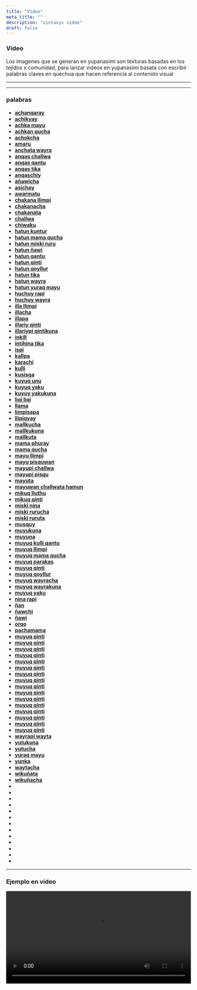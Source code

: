 ```yaml
---
title: "Vídeo"
meta_title: ""
description: "sintaxys video"
draft: false
---
```



### Video 

Los imagenes que se generan en yupanasimi son texturas basadas en los tejidos x comunidad, para lanzar videos en yupanasimi basata con escribir palabras claves en quechua que hacen referencia al contenido visual

---


---


### palabras 

<ul>

<li><a href="http://yupanasimi.org/video/705.mp4" target="_blank"> <b>achanqaray</b></a> </li>
<li><a href="http://yupanasimi.org/video/718.mp4" target="_blank"> <b>achikyay</b></a></li>
<li><a href="http://yupanasimi.org/video/102.mp4" target="_blank"> <b>achka mayu</b></a></li>
<li><a href="http://yupanasimi.org/video/102.mp4" target="_blank"> <b>achkan qucha</b></a></li>
<li><a href="http://yupanasimi.org/video/709.mp4" target="_blank"> <b>achokcha</b></a></li>
<li><a href="http://yupanasimi.org/video/405.mp4" target="_blank"> <b>amaru</b></a> </li>
<li><a href="http://yupanasimi.org/video/811.mp4" target="_blank"> <b>anchata wayra</b></a></li>
<li><a href="http://yupanasimi.org/video/827.mp4" target="_blank"> <b>anqas challwa</b></a> </li>
<li><a href="http://yupanasimi.org/video/813.mp4" target="_blank"> <b>anqas qantu</b></a> </li>
<li><a href="http://yupanasimi.org/video/711.mp4" target="_blank"> <b>anqas tika</b></a></li>
<li><a href="http://yupanasimi.org/video/878.mp4" target="_blank"> <b>anqaschiy</b></a></li>
<li><a href="http://yupanasimi.org/video/698.mp4" target="_blank"> <b>añawicha</b></a></li>
<li><a href="http://yupanasimi.org/video/828.mp4" target="_blank"> <b>asichay</b></a> </li>
<li><a href="http://yupanasimi.org/video/704.mp4" target="_blank"> <b>awarmatu</b></a> </li>
<li><a href="http://yupanasimi.org/video/302.mp4" target="_blank"> <b>chakana llimpi</b></a> </li>
<li><a href="http://yupanasimi.org/video/305.mp4" target="_blank"> <b>chakanacha</b></a>  </li>
<li><a href="http://yupanasimi.org/video/015.mp4" target="_blank"> <b>chakanata</b></a> </li>
<li><a href="http://yupanasimi.org/video/025.mp4" target="_blank"> <b>challwa</b></a> </li>
<li><a href="http://yupanasimi.org/video/854.mp4" target="_blank"> <b>chiwaku</b></a> </li>
<li><a href="http://yupanasimi.org/video/716.mp4" target="_blank"> <b>hatun kuntur</b></a> </li>
<li><a href="http://yupanasimi.org/video/821.mp4" target="_blank"> <b>hatun mama qucha</b></a> </li>
<li><a href="http://yupanasimi.org/video/697.mp4" target="_blank"> <b>hatun miski ruru</b></a> </li>
<li><a href="http://yupanasimi.org/video/831.mp4" target="_blank"> <b>hatun ñawi</b></a>  </li>
<li><a href="http://yupanasimi.org/video/810.mp4" target="_blank"> <b>hatun qantu</b></a>  </li>
<li><a href="http://yupanasimi.org/video/722.mp4" target="_blank"> <b>hatun qinti</b></a>  </li>
<li><a href="http://yupanasimi.org/video/715.mp4" target="_blank"> <b>hatun qoyllur</b></a>   </li>
<li><a href="http://yupanasimi.org/video/717.mp4" target="_blank"> <b>hatun tika</b></a>  </li>
<li><a href="http://yupanasimi.org/video/833.mp4" target="_blank"> <b>hatun wayra</b></a>  </li>
<li> <a href="http://yupanasimi.org/video/816.mp4" target="_blank"> <b>hatun yuraq mayu</b></a></li>
<li> <a href="http://yupanasimi.org/video/108.mp4" target="_blank"> <b>huchuy rapi</b></a> </li>
<li> <a href="http://yupanasimi.org/video/864.mp4" target="_blank"> <b>huchuy wayra</b></a> </li>
<li> <a href="http://yupanasimi.org/video/106.mp4" target="_blank"> <b>illa llimpi</b></a> </li>
<li> <a href="http://yupanasimi.org/video/732.mp4" target="_blank"> <b>illacha</b></a> </li>
<li> <a href="http://yupanasimi.org/video/212.mp4" target="_blank"> <b>illapa</b></a> </li>
<li> <a href="http://yupanasimi.org/video/852.mp4" target="_blank"> <b>illariy qinti</b></a> </li>
<li> <a href="http://yupanasimi.org/video/853.mp4" target="_blank"> <b>illariypi qintikuna</b></a> </li>
<li> <a href="http://yupanasimi.org/video/804.mp4" target="_blank"> <b>inkill</b></a> </li>
<li> <a href="http://yupanasimi.org/video/868.mp4" target="_blank"> <b>intihina tika</b></a> </li>
<li> <a href="http://yupanasimi.org/video/889.mp4" target="_blank"> <b>ispi</b></a> </li>
<li> <a href="http://yupanasimi.org/video/733.mp4" target="_blank"> <b>kallpa</b></a> </li>
<li> <a href="http://yupanasimi.org/video/875.mp4" target="_blank"> <b>karachi</b></a> </li>
<li> <a href="http://yupanasimi.org/video/702.mp4" target="_blank"> <b>kulli</b></a> </li>
<li> <a href="http://yupanasimi.org/video/301.mp4" target="_blank"> <b>kusisqa</b></a> </li>
<li> <a href="http://yupanasimi.org/video/303.mp4" target="_blank"> <b>kuyuq unu</b></a> </li>
<li> <a href="http://yupanasimi.org/video/008.mp4" target="_blank"> <b>kuyuq yaku</b></a> </li>
<li> <a href="http://yupanasimi.org/video/020.mp4" target="_blank"> <b>kuyuy yakukuna</b></a> </li>
<li> <a href="http://yupanasimi.org/video/859.mp4" target="_blank"> <b>liqi liqi</b></a> </li>
<li> <a href="http://yupanasimi.org/video/736.mp4" target="_blank"> <b>llama</b></a> </li>
<li> <a href="http://yupanasimi.org/video/730.mp4" target="_blank"> <b>limpisapa</b></a> </li>
<li> <a href="http://yupanasimi.org/video/832.mp4" target="_blank"> <b>llipiqyay</b></a> </li>

<li> <a href="http://yupanasimi.org/video/737.mp4" target="_blank"> <b>mallkucha</b></a> </li>
<li> <a href="http://yupanasimi.org/video/701.mp4" target="_blank"> <b>mallkukuna</b></a> </li>
<li> <a href="http://yupanasimi.org/video/824.mp4" target="_blank"> <b>mallkuta</b></a> </li>
<li> <a href="http://yupanasimi.org/video/208.mp4" target="_blank"> <b>mama phuray</b></a> </li>
<li> <a href="http://yupanasimi.org/video/205.mp4" target="_blank"> <b>mama qucha</b></a> </li>
<li> <a href="http://yupanasimi.org/video/874.mp4" target="_blank"> <b>mayu llimpi</b></a> </li>
<li> <a href="http://yupanasimi.org/video/729.mp4" target="_blank"> <b>mayu pisquwan</b></a> </li>
<li> <a href="http://yupanasimi.org/video/860.mp4" target="_blank"> <b>mayupi challwa</b></a> </li>
<li> <a href="http://yupanasimi.org/video/869.mp4" target="_blank"> <b>mayupi pisqu</b></a> </li>
<li> <a href="http://yupanasimi.org/video/004.mp4" target="_blank"> <b>mayuta</b></a> </li>
<li> <a href="http://yupanasimi.org/video/861.mp4" target="_blank"> <b>mayuwan challwata hamun</b></a> </li>
<li> <a href="http://yupanasimi.org/video/850.mp4" target="_blank"> <b>mikuq lluthu</b></a> </li>
<li> <a href="http://yupanasimi.org/video/805.mp4" target="_blank"> <b>mikuq qinti</b></a> </li>
<li> <a href="http://yupanasimi.org/video/829.mp4" target="_blank"> <b>miski nina </b></a> </li>
<li> <a href="http://yupanasimi.org/video/826.mp4" target="_blank"> <b>miski rurucha</b></a> </li>
<li> <a href="http://yupanasimi.org/video/696.mp4" target="_blank"> <b>miski ruruta</b></a> </li>
<li> <a href="http://yupanasimi.org/video/739.mp4" target="_blank"> <b>musquy</b></a> </li>
<li> <a href="http://yupanasimi.org/video/815.mp4" target="_blank"> <b>muyukuna</b></a> </li>
<li> <a href="http://yupanasimi.org/video/814.mp4" target="_blank"> <b>muyuna</b></a> </li>
<li> <a href="http://yupanasimi.org/video/819.mp4" target="_blank"> <b>muyuq kulli qantu</b></a> </li>
<li> <a href="http://yupanasimi.org/video/710.mp4" target="_blank"> <b>muyuq llimpi</b></a> </li>
<li> <a href="http://yupanasimi.org/video/822.mp4" target="_blank"> <b>muyuq mama qucha</b></a> </li>
<li> <a href="http://yupanasimi.org/video/011.mp4" target="_blank"> <b>muyuq parakas</b></a> </li>
<li> <a href="http://yupanasimi.org/video/887.mp4" target="_blank"> <b>muyuq qinti</b></a> </li>

<li> <a href="http://yupanasimi.org/video/801.mp4" target="_blank"> <b>muyuq qoyllur</b></a> </li>
<li> <a href="http://yupanasimi.org/video/708.mp4" target="_blank"> <b>muyuq wayracha</b></a> </li>
<li> <a href="http://yupanasimi.org/video/707.mp4" target="_blank"> <b>muyuq wayrakuna</b></a> </li>
<li> <a href="http://yupanasimi.org/video/007.mp4" target="_blank"> <b>muyuq yaku</b></a> </li>
<li> <a href="http://yupanasimi.org/video/727.mp4" target="_blank"> <b>nina rapi</b></a> </li>
<li> <a href="http://yupanasimi.org/video/501.mp4" target="_blank"> <b>ñan</b></a> </li>
<li> <a href="http://yupanasimi.org/video/694.mp4" target="_blank"> <b>ñawchi</b></a> </li>
<li> <a href="http://yupanasimi.org/video/830.mp4" target="_blank"> <b>ñawi</b></a> </li>
<li> <a href="http://yupanasimi.org/video/016.mp4" target="_blank"> <b>orqo</b></a> </li>
<li> <a href="http://yupanasimi.org/video/111.mp4" target="_blank"> <b>pachamama</b></a> </li>
<li> <a href="http://yupanasimi.org/video/887.mp4" target="_blank"> <b>muyuq qinti</b></a> </li>
<li> <a href="http://yupanasimi.org/video/887.mp4" target="_blank"> <b>muyuq qinti</b></a> </li>
<li> <a href="http://yupanasimi.org/video/887.mp4" target="_blank"> <b>muyuq qinti</b></a> </li>
<li> <a href="http://yupanasimi.org/video/887.mp4" target="_blank"> <b>muyuq qinti</b></a> </li>
<li> <a href="http://yupanasimi.org/video/887.mp4" target="_blank"> <b>muyuq qinti</b></a> </li>
<li> <a href="http://yupanasimi.org/video/887.mp4" target="_blank"> <b>muyuq qinti</b></a> </li>
<li> <a href="http://yupanasimi.org/video/887.mp4" target="_blank"> <b>muyuq qinti</b></a> </li>
<li> <a href="http://yupanasimi.org/video/887.mp4" target="_blank"> <b>muyuq qinti</b></a> </li>
<li> <a href="http://yupanasimi.org/video/887.mp4" target="_blank"> <b>muyuq qinti</b></a> </li>
<li> <a href="http://yupanasimi.org/video/887.mp4" target="_blank"> <b>muyuq qinti</b></a> </li>
<li> <a href="http://yupanasimi.org/video/887.mp4" target="_blank"> <b>muyuq qinti</b></a> </li>
<li> <a href="http://yupanasimi.org/video/887.mp4" target="_blank"> <b>muyuq qinti</b></a> </li>
<li> <a href="http://yupanasimi.org/video/887.mp4" target="_blank"> <b>muyuq qinti</b></a> </li>
<li> <a href="http://yupanasimi.org/video/887.mp4" target="_blank"> <b>muyuq qinti</b></a> </li>
<li> <a href="http://yupanasimi.org/video/887.mp4" target="_blank"> <b>muyuq qinti</b></a> </li>
<li> <a href="http://yupanasimi.org/video/887.mp4" target="_blank"> <b>muyuq qinti</b></a> </li>








<li> <a href="http://yupanasimi.org/video/867.mp4"> <b>wayrapi wayta</b></a></li>
<li> <a href="http://yupanasimi.org/video/857.mp4"> <b>yutukuna</b></a></li>
<li> <a href="http://yupanasimi.org/video/726.mp4"> <b>yutucha</b></a></li>
<li> <a href="http://yupanasimi.org/video/817.mp4"> <b>yuraq mayu</b></a></li>
<li> <a href="http://yupanasimi.org/video/101.mp4"> <b>yunka</b></a></li>
<li> <a href="http://yupanasimi.org/video/026.mp4"> <b>waytacha</b></a></li>
<li> <a href="http://yupanasimi.org/video/866.mp4"> <b>wikuñata</b></a></li>
<li> <a href="http://yupanasimi.org/video/740.mp4"> <b>wikuñacha</b></a></li>
<li> </li>
<li> </li>
<li> </li>
<li> </li>
<li> </li>
<li> </li>
<li> </li>
<li> </li>
<li> </li>
<li> </li>
<li> </li>
<li> </li>
<li> </li>



</ul>





















---

### Ejemplo en vídeo 

<Video
  width="100%"
  src="https://joy1.videvo.net/videvo_files/video/free/video0467/large_watermarked/_import_61516692993d77.04238324_preview.mp4"
/>
